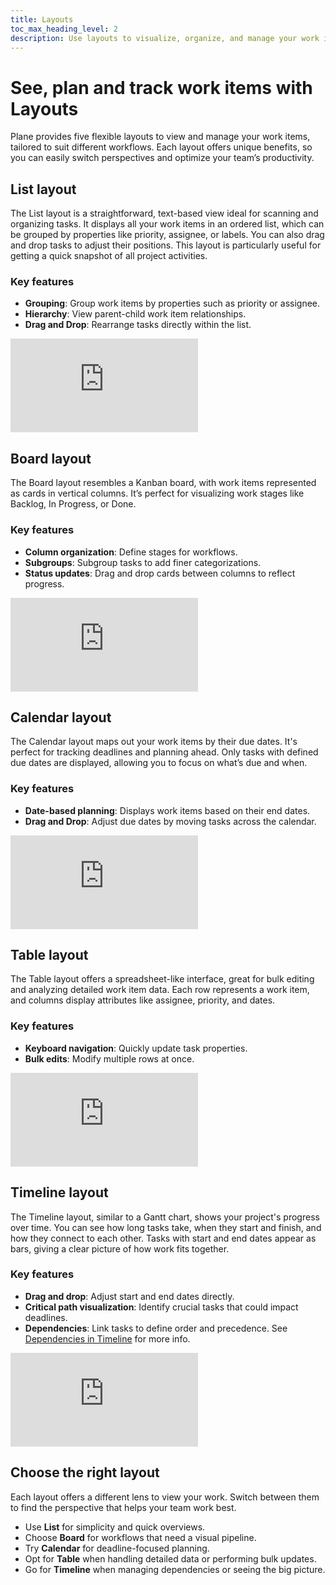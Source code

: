 ```yaml
---
title: Layouts
toc_max_heading_level: 2
description: Use layouts to visualize, organize, and manage your work items based on your team's workflow preferences.
---
```


# See, plan and track work items with Layouts

Plane provides five flexible layouts to view and manage your work items, tailored to suit different workflows. Each layout offers unique benefits, so you can easily switch perspectives and optimize your team’s productivity.

## List layout

The List layout is a straightforward, text-based view ideal for scanning and organizing tasks. It displays all your work items in an ordered list, which can be grouped by properties like priority, assignee, or labels. You can also drag and drop tasks to adjust their positions. This layout is particularly useful for getting a quick snapshot of all project activities.

### Key features

- **Grouping**: Group work items by properties such as priority or assignee.
- **Hierarchy**: View parent-child work item relationships.
- **Drag and Drop**: Rearrange tasks directly within the list.

<div style={{ position: "relative", paddingBottom: "calc(56.67989417989418% + 41px)", height: "0", width: "100%" }}>
    <iframe src="https://demo.arcade.software/aMn1AOJX3fr7pRLQmGVJ?embed&embed_mobile=tab&embed_desktop=inline&show_copy_link=true" frameborder="0" loading="lazy" webkitallowfullscreen mozallowfullscreen allowfullscreen style={{ position: "absolute", top: "0", left: "0", width: "100%", height: "100%", colorScheme: "light"}} title="Set up your workspace">
    </iframe>
</div>

## Board layout

The Board layout resembles a Kanban board, with work items represented as cards in vertical columns. It’s perfect for visualizing work stages like Backlog, In Progress, or Done. 

### Key features

- **Column organization**: Define stages for workflows.
- **Subgroups**: Subgroup tasks to add finer categorizations.
- **Status updates**: Drag and drop cards between columns to reflect progress.

<div style={{ position: "relative", paddingBottom: "calc(56.67989417989418% + 41px)", height: "0", width: "100%" }}>
    <iframe src="https://demo.arcade.software/OLwTdTUp6uyusI32iidp?embed&embed_mobile=tab&embed_desktop=inline&show_copy_link=true" frameborder="0" loading="lazy" webkitallowfullscreen mozallowfullscreen allowfullscreen style={{ position: "absolute", top: "0", left: "0", width: "100%", height: "100%", colorScheme: "light"}} title="Set up your workspace">
    </iframe>
</div>

## Calendar layout
The Calendar layout maps out your work items by their due dates. It's perfect for tracking deadlines and planning ahead. Only tasks with defined due dates are displayed, allowing you to focus on what’s due and when.

### Key features

- **Date-based planning**: Displays work items based on their end dates.
- **Drag and Drop**: Adjust due dates by moving tasks across the calendar.

<div style={{ position: "relative", paddingBottom: "calc(56.67989417989418% + 41px)", height: "0", width: "100%" }}>
    <iframe src="https://demo.arcade.software/XGoIilNP1NOlUYt9lAAb?embed&embed_mobile=tab&embed_desktop=inline&show_copy_link=true" frameborder="0" loading="lazy" webkitallowfullscreen mozallowfullscreen allowfullscreen style={{ position: "absolute", top: "0", left: "0", width: "100%", height: "100%", colorScheme: "light"}} title="Set up your workspace">
    </iframe>
</div>

## Table layout
The Table layout offers a spreadsheet-like interface, great for bulk editing and analyzing detailed work item data. Each row represents a work item, and columns display attributes like assignee, priority, and dates.

### Key features

- **Keyboard navigation**: Quickly update task properties.
- **Bulk edits**: Modify multiple rows at once.

<div style={{ position: "relative", paddingBottom: "calc(56.67989417989418% + 41px)", height: "0", width: "100%" }}>
    <iframe src="https://demo.arcade.software/TSIc61SiRJavqKmnvmG4?embed&embed_mobile=tab&embed_desktop=inline&show_copy_link=true" frameborder="0" loading="lazy" webkitallowfullscreen mozallowfullscreen allowfullscreen style={{ position: "absolute", top: "0", left: "0", width: "100%", height: "100%", colorScheme: "light"}} title="Set up your workspace">
    </iframe>
</div>

## Timeline layout
The Timeline layout, similar to a Gantt chart, shows your project's progress over time. You can see how long tasks take, when they start and finish, and how they connect to each other. Tasks with start and end dates appear as bars, giving a clear picture of how work fits together.

### Key features

- **Drag and drop**: Adjust start and end dates directly.
- **Critical path visualization**: Identify crucial tasks that could impact deadlines.
- **Dependencies**: Link tasks to define order and precedence. See [Dependencies in Timeline](/core-concepts/issues/timeline-dependency) for more info.

<div style={{ position: "relative", paddingBottom: "calc(56.67989417989418% + 41px)", height: "0", width: "100%" }}>
    <iframe src="https://demo.arcade.software/r1R9tGYjkMO0ljiRnmLr?embed&embed_mobile=tab&embed_desktop=inline&show_copy_link=true" frameborder="0" loading="lazy" webkitallowfullscreen mozallowfullscreen allowfullscreen style={{ position: "absolute", top: "0", left: "0", width: "100%", height: "100%", colorScheme: "light"}} title="Set up your workspace">
    </iframe>
</div>

## Choose the right layout
Each layout offers a different lens to view your work. Switch between them to find the perspective that helps your team work best.

- Use **List** for simplicity and quick overviews.
- Choose **Board** for workflows that need a visual pipeline.
- Try **Calendar** for deadline-focused planning.
- Opt for **Table** when handling detailed data or performing bulk updates.
- Go for **Timeline** when managing dependencies or seeing the big picture.